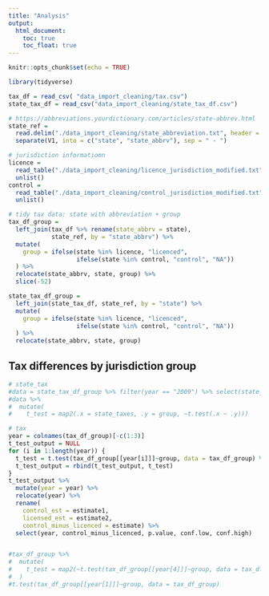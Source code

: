 ```yaml
---
title: "Analysis"
output: 
  html_document:
    toc: true
    toc_float: true
---
```


```r
knitr::opts_chunk$set(echo = TRUE)

library(tidyverse)
```

```r
tax_df = read_csv( "data_import_cleaning/tax.csv")
state_tax_df = read_csv("data_import_cleaning/state_tax_df.csv")

# https://abbreviations.yourdictionary.com/articles/state-abbrev.html
state_ref = 
  read.delim("./data_import_cleaning/state_abbreviation.txt", header = F) %>%
  separate(V1, into = c("state", "state_abbrv"), sep = " - ") 

# jurisdiction informatiomn
licence = 
  read_table("./data_import_cleaning/licence_jurisdiction_modified.txt") %>%
  unlist()
control = 
  read_table("./data_import_cleaning/control_jurisdiction_modified.txt") %>%
  unlist()

# tidy tax data: state with abbreviation + group
tax_df_group =  
  left_join(tax_df %>% rename(state_abbrv = state), 
            state_ref, by = "state_abbrv") %>% 
  mutate(
    group = ifelse(state %in% licence, "licenced", 
                   ifelse(state %in% control, "control", "NA"))
  ) %>% 
  relocate(state_abbrv, state, group) %>% 
  slice(-52)

state_tax_df_group = 
  left_join(state_tax_df, state_ref, by = "state") %>% 
  mutate(
    group = ifelse(state %in% licence, "licenced", 
                   ifelse(state %in% control, "control", "NA"))
  ) %>% 
  relocate(state_abbrv, state, group)
```

## Tax differences by jurisdiction group

```r
# state_tax
#data = state_tax_df_group %>% filter(year == "2009") %>% select(state_taxes, group)
#data %>% 
#  mutate(
#    t_test = map2(.x = state_taxes, .y = group, ~t.test(.x ~ .y)))

# tax
year = colnames(tax_df_group)[-c(1:3)]
t_test_output = NULL
for (i in 1:length(year)) {
  t_test = t.test(tax_df_group[[year[i]]]~group, data = tax_df_group) %>% broom::tidy()
  t_test_output = rbind(t_test_output, t_test)
}
t_test_output %>% 
  mutate(year = year) %>% 
  relocate(year) %>% 
  rename(
    control_est = estimate1, 
    licensed_est = estimate2, 
    control_minus_licenced = estimate) %>% 
  select(year, control_minus_licenced, p.value, conf.low, conf.high)


#tax_df_group %>% 
#  mutate(
#    t_test = map2(~t.test(tax_df_group[[year[4]]]~group, data = tax_df_group))
#  )
#t.test(tax_df_group[[year[1]]]~group, data = tax_df_group)

```

